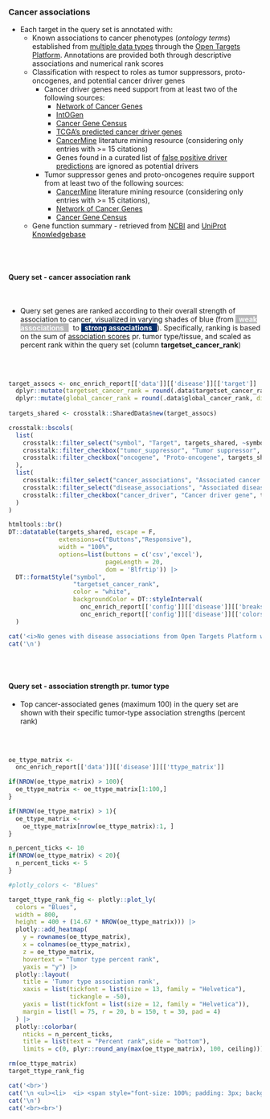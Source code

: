 ### Cancer associations {.tabset}

* Each target in the query set is annotated with:
   * Known associations to cancer phenotypes (_ontology terms_) established from [multiple data types](https://platform-docs.opentargets.org/associations#association-scores) through the [Open Targets Platform](https://targetvalidation.org). Annotations are provided both through descriptive associations and numerical rank scores
   * Classification with respect to roles as tumor suppressors, proto-oncogenes, and potential cancer driver genes
        * Cancer driver genes need support from at least two of the following sources:
          * [Network of Cancer Genes](http://ncg.kcl.ac.uk/)
          * [IntOGen](https://www.intogen.org)
          * [Cancer Gene Census](https://cancer.sanger.ac.uk/census)
          * [TCGA's predicted cancer driver genes](https://pubmed.ncbi.nlm.nih.gov/29625053/)
          * [CancerMine](https://www.nature.com/articles/s41592-019-0422-y) literature mining resource (considering only entries with >= 15 citations)
          * Genes found in a curated list of [false positive driver predictions](https://pubmed.ncbi.nlm.nih.gov/29625053/) are ignored as potential drivers
        * Tumor suppressor genes and proto-oncogenes require support from at least two of the following sources:
           * [CancerMine](https://www.nature.com/articles/s41592-019-0422-y) literature mining resource (considering only entries with >= 15 citations), 
           * [Network of Cancer Genes](http://ncg.kcl.ac.uk/)
           * [Cancer Gene Census](https://cancer.sanger.ac.uk/census)
        
   * Gene function summary - retrieved from [NCBI](https://www.ncbi.nlm.nih.gov/gene) and [UniProt Knowledgebase](https://www.uniprot.org/)
 
<br><br>


#### Query set - cancer association rank

<br>

* Query set genes are ranked according to their overall strength of association to cancer, visualized in varying shades of blue (from <span style="background-color:#b8b8ba; padding:2x; color:white"><b>&nbsp; weak associations &nbsp; </b></span>&nbsp; to <span style="background-color:#08306b; padding:2x; color:white"><b>&nbsp; strong associations &nbsp; </b></span>). Specifically, ranking is based on the sum of [association scores](https://docs.targetvalidation.org/getting-started/scoring) pr. tumor type/tissue, and scaled as percent rank within the query set (column **targetset_cancer_rank**)

<br><br>

```r

target_assocs <- onc_enrich_report[['data']][['disease']][['target']] |>
  dplyr::mutate(targetset_cancer_rank = round(.data$targetset_cancer_rank, digits = 2)) |>
  dplyr::mutate(global_cancer_rank = round(.data$global_cancer_rank, digits = 2))
  
targets_shared <- crosstalk::SharedData$new(target_assocs)

crosstalk::bscols(
  list(
    crosstalk::filter_select("symbol", "Target", targets_shared, ~symbol),
    crosstalk::filter_checkbox("tumor_suppressor", "Tumor suppressor", targets_shared, ~tumor_suppressor),
    crosstalk::filter_checkbox("oncogene", "Proto-oncogene", targets_shared, ~oncogene)
  ),
  list(
    crosstalk::filter_select("cancer_associations", "Associated cancer types", targets_shared, ~cancer_associations),
    crosstalk::filter_select("disease_associations", "Associated diseases (non-cancer)", targets_shared, ~disease_associations),
    crosstalk::filter_checkbox("cancer_driver", "Cancer driver gene", targets_shared, ~cancer_driver)
  )
)

htmltools::br()
DT::datatable(targets_shared, escape = F, 
              extensions=c("Buttons","Responsive"), 
              width = "100%",
              options=list(buttons = c('csv','excel'),
                           pageLength = 20,
                           dom = 'Blfrtip')) |>
  DT::formatStyle("symbol",
                  "targetset_cancer_rank", 
                  color = "white", 
                  backgroundColor = DT::styleInterval(
                    onc_enrich_report[['config']][['disease']][['breaks']],
                    onc_enrich_report[['config']][['disease']][['colors']])
  )


```


```r
cat('<i>No genes with disease associations from Open Targets Platform were found.</i>',sep='\n')
cat('\n')
```


<br><br>

#### Query set - association strength pr. tumor type

* Top cancer-associated genes (maximum 100) in the query set are shown with their specific tumor-type association strengths (percent rank)

<br><br>

```r

oe_ttype_matrix <- 
  onc_enrich_report[['data']][['disease']][['ttype_matrix']]

if(NROW(oe_ttype_matrix) > 100){
  oe_ttype_matrix <- oe_ttype_matrix[1:100,]
}

if(NROW(oe_ttype_matrix) > 1){
  oe_ttype_matrix <- 
    oe_ttype_matrix[nrow(oe_ttype_matrix):1, ]
}

n_percent_ticks <- 10
if(NROW(oe_ttype_matrix) < 20){
  n_percent_ticks <- 5
}

#plotly_colors <- "Blues"

target_ttype_rank_fig <- plotly::plot_ly(
  colors = "Blues",
  width = 800,
  height = 400 + (14.67 * NROW(oe_ttype_matrix))) |>
  plotly::add_heatmap(
    y = rownames(oe_ttype_matrix),
    x = colnames(oe_ttype_matrix),
    z = oe_ttype_matrix,
    hovertext = "Tumor type percent rank",
    yaxis = "y") |>
  plotly::layout(
    title = 'Tumor type association rank',
    xaxis = list(tickfont = list(size = 13, family = "Helvetica"), 
                 tickangle = -50),
    yaxis = list(tickfont = list(size = 12, family = "Helvetica")),
    margin = list(l = 75, r = 20, b = 150, t = 30, pad = 4)
  ) |>
  plotly::colorbar(
    nticks = n_percent_ticks, 
    title = list(text = "Percent rank",side = "bottom"),
    limits = c(0, plyr::round_any(max(oe_ttype_matrix), 100, ceiling)))

rm(oe_ttype_matrix)
target_ttype_rank_fig


```

```r
cat('<br>')
cat('\n <ul><li>  <i> <span style="font-size: 100%; padding: 3px; background-color:#989898; color:white">&nbsp;&nbsp;<b>NOT SHOWN</b> - limited/few tumor-type specific associations found for genes in the query set.&nbsp;&nbsp;</span></i></li></ul>',sep='\n')
cat('\n')
cat('<br><br>')

```
<br><br>
